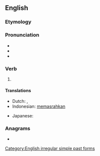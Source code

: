 ==English==

===Etymology===
{{prefix|en|fore|went}}

===Pronunciation===
* {{IPA|en|/ˈfoɹwɛnt/}}
* {{audio|en|en-us-forewent.ogg|Audio (US)}}
* {{rhymes|en|ɛnt|s=2}}

===Verb===
{{head|en|verb form}}

# {{en-simple past of|forego}}

====Translations====
{{trans-top|simple past of "to forego"}}
* Dutch: {{t|nl|liet voorbijgaan}}, {{t|nl|lieten voorbijgaan}}
* Indonesian: [[pasrah|memasrahkan]]
{{trans-mid}}
* Japanese: {{t|ja|諦めた|tr=[[あきらめた]], akirameta}}
{{trans-bottom}}

===Anagrams===
* {{anagrams|en|a=eefnortw|Freetown}}

[[Category:English irregular simple past forms]]